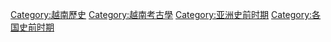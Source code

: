 [[Category:越南歷史|Category:越南歷史]]
[[Category:越南考古學|Category:越南考古學]]
[[Category:亚洲史前时期|Category:亚洲史前时期]]
[[Category:各国史前时期|Category:各国史前时期]]